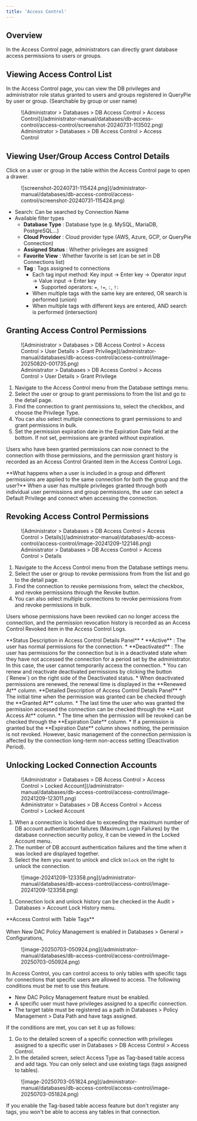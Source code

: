 ```yaml
---
title: 'Access Control'
---
```



## Overview

In the Access Control page, administrators can directly grant database access permissions to users or groups.


## Viewing Access Control List

In the Access Control page, you can view the DB privileges and administrator role status granted to users and groups registered in QueryPie by user or group. (Searchable by group or user name)

<figure data-layout="center" data-align="center">
![Administrator &gt; Databases &gt; DB Access Control &gt; Access Control](/administrator-manual/databases/db-access-control/access-control/screenshot-20240731-113502.png)
<figcaption>
Administrator &gt; Databases &gt; DB Access Control &gt; Access Control
</figcaption>
</figure>


## Viewing User/Group Access Control Details

Click on a user or group in the table within the Access Control page to open a drawer.

<figure data-layout="center" data-align="center">
![screenshot-20240731-115424.png](/administrator-manual/databases/db-access-control/access-control/screenshot-20240731-115424.png)
</figure>

* Search: Can be searched by Connection Name
* Available filter types
    *  **Database Type** : Database type (e.g. MySQL, MariaDB, PostgreSQL…)
    *  **Cloud Provider** : Cloud provider type (AWS, Azure, GCP, or QueryPie Connection)
    *  **Assigned Status** : Whether privileges are assigned
    *  **Favorite View** : Whether favorite is set (can be set in DB Connections list)
    *  **Tag** : Tags assigned to connections
        * Each tag input method: Key input → Enter key → Operator input → Value input → Enter key
            * Supported operators: `=`, `!=`, `:`, `!:`
        * When multiple tags with the same key are entered, OR search is performed (union)
        * When multiple tags with different keys are entered, AND search is performed (intersection)


## Granting Access Control Permissions

<figure data-layout="center" data-align="center">
![Administrator &gt; Databases &gt; DB Access Control &gt; Access Control &gt; User Details &gt; Grant Privilege](/administrator-manual/databases/db-access-control/access-control/image-20250820-001735.png)
<figcaption>
Administrator &gt; Databases &gt; DB Access Control &gt; Access Control &gt; User Details &gt; Grant Privilege
</figcaption>
</figure>

1. Navigate to the Access Control menu from the Database settings menu.
2. Select the user or group to grant permissions to from the list and go to the detail page.
3. Find the connection to grant permissions to, select the checkbox, and choose the Privilege Type.
4. You can also select multiple connections to grant permissions to and grant permissions in bulk.
5. Set the permission expiration date in the Expiration Date field at the bottom. If not set, permissions are granted without expiration.

Users who have been granted permissions can now connect to the connection with those permissions, and the permission grant history is recorded as an Access Control Granted item in the Access Control Logs.

<Callout type="info">
**What happens when a user is included in a group and different permissions are applied to the same connection for both the group and the user?**
When a user has multiple privileges granted through both individual user permissions and group permissions, the user can select a Default Privilege and connect when accessing the connection.
</Callout>


## Revoking Access Control Permissions

<figure data-layout="center" data-align="center">
![Administrator &gt; Databases &gt; DB Access Control &gt; Access Control &gt; Details](/administrator-manual/databases/db-access-control/access-control/image-20241209-122146.png)
<figcaption>
Administrator &gt; Databases &gt; DB Access Control &gt; Access Control &gt; Details
</figcaption>
</figure>

1. Navigate to the Access Control menu from the Database settings menu.
2. Select the user or group to revoke permissions from from the list and go to the detail page.
3. Find the connection to revoke permissions from, select the checkbox, and revoke permissions through the Revoke button.
4. You can also select multiple connections to revoke permissions from and revoke permissions in bulk.

Users whose permissions have been revoked can no longer access the connection, and the permission revocation history is recorded as an Access Control Revoked item in the Access Control Logs.


<Callout type="important">
**Status Description in Access Control Details Panel**
*  **Active**  : The user has normal permissions for the connection.
*  **Deactivated**  : The user has permissions for the connection but is in a deactivated state when they have not accessed the connection for a period set by the administrator. In this case, the user cannot temporarily access the connection.
* You can renew and reactivate deactivated permissions by clicking the button (`Renew`) on the right side of the Deactivated status.
* When deactivated permissions are renewed, the renewal time is displayed in the **Renewed At** column.
</Callout>

<Callout type="important">
**Detailed Description of Access Control Details Panel**
* The initial time when the permission was granted can be checked through the **Granted At** column.
* The last time the user who was granted the permission accessed the connection can be checked through the **Last Access At** column.
* The time when the permission will be revoked can be checked through the **Expiration Date** column.
* If a permission is granted but the **Expiration Date** column shows nothing, the permission is not revoked. However, basic management of the connection permission is affected by the connection long-term non-access setting (Deactivation Period).
</Callout>


## Unlocking Locked Connection Accounts

<figure data-layout="center" data-align="center">
![Administrator &gt; Databases &gt; DB Access Control &gt; Access Control &gt; Locked Account](/administrator-manual/databases/db-access-control/access-control/image-20241209-123011.png)
<figcaption>
Administrator &gt; Databases &gt; DB Access Control &gt; Access Control &gt; Locked Account
</figcaption>
</figure>

1. When a connection is locked due to exceeding the maximum number of DB account authentication failures (Maximum Login Failures) by the database connection security policy, it can be viewed in the Locked Account menu.
2. The number of DB account authentication failures and the time when it was locked are displayed together.
3. Select the item you want to unlock and click `Unlock` on the right to unlock the connection.

<figure data-layout="center" data-align="center">
![image-20241209-123358.png](/administrator-manual/databases/db-access-control/access-control/image-20241209-123358.png)
</figure>

1. Connection lock and unlock history can be checked in the Audit &gt; Databases &gt; Account Lock History menu.


<Callout type="info">
**Access Control with Table Tags** <br/><br/>When New DAC Policy Management is enabled in Databases &gt; General &gt; Configurations,

<figure data-layout="center" data-align="center">
![image-20250703-050924.png](/administrator-manual/databases/db-access-control/access-control/image-20250703-050924.png)
</figure>

In Access Control, you can control access to only tables with specific tags for connections that specific users are allowed to access. The following conditions must be met to use this feature.

* New DAC Policy Management feature must be enabled.
* A specific user must have privileges assigned to a specific connection.
* The target table must be registered as a path in Databases &gt; Policy Management &gt; Data Path and have tags assigned.

If the conditions are met, you can set it up as follows:

1. Go to the detailed screen of a specific connection with privileges assigned to a specific user in Databases &gt; DB Access Control &gt; Access Control.
2. In the detailed screen, select Access Type as Tag-based table access and add tags. You can only select and use existing tags (tags assigned to tables).

<figure data-layout="center" data-align="center">
![image-20250703-051824.png](/administrator-manual/databases/db-access-control/access-control/image-20250703-051824.png)
</figure>

If you enable the Tag-based table access feature but don't register any tags, you won't be able to access any tables in that connection.<br/>
</Callout>
